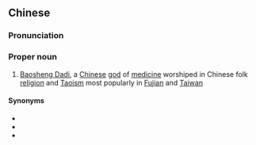 {{also|吴真人}}
==Chinese==
{{zh-forms|s=吴真人|type=12}}

===Pronunciation===
{{zh-pron
|m=Wú Zhēnrén
|c=ng4 zan1 jan4
|md=Ngù Cĭng-ìng
|cat=pn
}}

===Proper noun===
{{zh-proper noun}}

# {{lb|zh|Chinese mythology}} [[w:Baosheng Dadi|Baosheng Dadi]], a [[Chinese]] [[god]] of [[medicine]] worshiped in Chinese folk [[religion]] and [[Taoism]] most popularly in [[Fujian]] and [[Taiwan]]

====Synonyms====
* {{zh-l|保生大帝}}
* {{zh-l|大道公}}
* {{zh-l|花橋公}}
